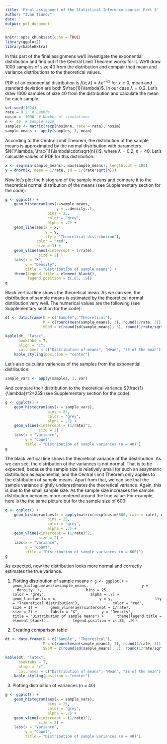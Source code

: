 ```yaml
---
title: 'Final assignment of the Statistical Inference course. Part 1'
author: "Ivan Tiunov"
date: ''
output: pdf_document
---
```


```r
knitr::opts_chunk$set(echo = TRUE)
library(ggplot2)
library(kableExtra)
```

In this part of the final assignmens we'll investigate the exponential distribution and find out if the Central Limit Theorem works for it. We'll draw 1000 samples of size 40 from the distribution and compair theit mean and variance distributions to the theoretical values.

\section{Part 1. Central limit theorem}

PDF of an exponential distribution is $f(x; \lambda)=\lambda e^{-\lambda x}$ for $x\geq0$, mean and standard deviation are both $\frac{1}{\lambda}$. In our case $\lambda=0.2$. Let's draw 1000 samples of size 40 from the distribution and calculate the mean for each sample.

```r
set.seed(1024)
rate = 0.2  # Lambda
nosim <- 1000  # Number of simulations
n <- 40  # Sample size
samples <- matrix(rexp(nosim*n, rate = rate), nosim)
sample_means <- apply(samples, 1, mean)
```

According to the Central Limit Theorem, the distribution of the sample means is approximated by the normal distribution with parameters $N(1/\lambda, \frac{1}{\lambda\cdot\sqrt{n}})$, where $\lambda=0.2$, $n = 40$.
Let's calculate values of PDF for this distribution:

```r
x <- seq(min(sample_means), max(sample_means), length.out = 100)
y = dnorm(x, mean = 1/rate, sd = 1/(rate*sqrt(n)))
```

Now let's plot the histogram of the sample means and compare it to the theoretical normal distribution of the means (see Supplementary section for the code):

```r
g <- ggplot() + 
    geom_histogram(aes(x=sample_means,
                       y = ..density..),
                   bins = 25,
                   color = "grey",
                   alpha = .7) + 
    geom_line(aes(x = x,
                  y = y,
                  lty = "Theoretical distribution"),
              color = "red",
              size = 1) + 
    geom_vline(aes(xintercept = 1/rate),
               size = 2) + 
    labs(x = "X",
         y = "Density",
         title = "Distribution of sample means") + 
    theme(legend.title = element_blank(),
          legend.position = c(.85, .9))
g
```
\newpage

Black vertical line shows the theoretical mean. As we can see, the distribution of sample means is estimated by the theoretical normal distribution very well. The numerical values are the following (see Supplementary section for the code):

```r
dt <- data.frame(D = c("Sample", "Theoretical"), 
                 M = c(round(mean(sample_means), 3), round(1/rate, 3)),
                 SEoM = c(round(sd(sample_means), 3), round(1/rate/sqrt(n), 3)))

kable(dt, "latex",
      booktabs = T,
      align = "c",
      col.names = c("Distribution of means", "Mean", "SE of the mean")) %>%
    kable_styling(position = "center")
```

Let's also calculate variences of the samples from the exponential distribution:

```r
sample_vars <- apply(samples, 1, var)
```

And compare their distribution to the theoretical variance $(\frac{1}{\lambda})^2=25$ (see Supplementary section for the code):

```r
g <- ggplot() + 
    geom_histogram(aes(x = sample_vars),
                   bins = 25,
                   color = "grey",
                   alpha = .7) + 
    geom_vline(xintercept = (1/rate)^2,
               size = 2) + 
    labs(x = "Variance",
         y = "Count",
         title = "Distribution of sample variances (n = 40)")
g
```

The black vertical line shows the theoretical variance of the destribution. As we can see, the distribution of the variances is not normal. That is to be expected, because the sample size is relatively small for such an assymetric distribution as exponential, and the Central Limit Theorem only applies to the distribution of sample means. Apart from that, we can see that the sample variance slightly underestimates the theoretical variance. Again, this is due to the small sample size. As the sample size increases the sample distribution becomes more centered around the true value. For example, here is the the same picture but for the sample size of 600:

```r
g <- ggplot() + 
    geom_histogram(aes(x = apply(matrix(rexp(nosim*600, rate = rate), nosim), 1, var)),
                   bins = 25,
                   color = "grey",
                   alpha = .7) + 
    geom_vline(xintercept = (1/rate)^2,
               size = 2) + 
    labs(x = "Variance",
         y = "Count",
         title = "Distribution of sample variances (n = 600)")
g
```

As expected, now the distribution looks more normal and correctly estimates the true variance.


\newpage

\begin{center}
    \textbf{Supplementary section}
\end{center}

1. Plotting distribution of sample means
    ```r
g <- ggplot() + 
    geom_histogram(aes(x=sample_means,
                       y = ..density..),
                   bins = 25,
                   color = "grey",
                   alpha = .7) + 
    geom_line(aes(x = x,
                  y = y,
                  lty = "Theoretical distribution"),
              color = "red",
              size = 1) + 
    geom_vline(aes(xintercept = 1/rate),
               size = 2) + 
    labs(x = "X",
         y = "Density",
         title = "Distribution of sample means") + 
    theme(legend.title = element_blank(),
          legend.position = c(.85, .9))
```
    
2. Creating comparison table
```r
dt <- data.frame(D = c("Sample", "Theoretical"), 
                 M = c(round(mean(sample_means), 3), round(1/rate, 3)),
                 SEoM = c(round(sd(sample_means), 3), round(1/rate/sqrt(n), 3)))

kable(dt, "latex",
      booktabs = T,
      align = "c",
      col.names = c("Distribution of means", "Mean", "SE of the mean")) %>%
    kable_styling(position = "center")
```

3. Plotting distribition of variances (n = 40)
```r
g <- ggplot() + 
    geom_histogram(aes(x = sample_vars),
                   bins = 25,
                   color = "grey",
                   alpha = .7) + 
    geom_vline(xintercept = (1/rate)^2,
               size = 2) + 
    labs(x = "Variance",
         y = "Count",
         title = "Distribution of sample variances (n = 40)")
```
